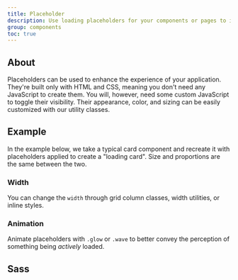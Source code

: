```yaml
---
title: Placeholder
description: Use loading placeholders for your components or pages to indicate something may still be loading.
group: components
toc: true
---
```


## About

Placeholders can be used to enhance the experience of your application. They're built only with HTML and CSS, meaning you don't need any JavaScript to create them. You will, however, need some custom JavaScript to toggle their visibility. Their appearance, color, and sizing can be easily customized with our utility classes.

## Example

In the example below, we take a typical card component and recreate it with placeholders applied to create a "loading card". Size and proportions are the same between the two.
<Snippet lang="html">
    <div class="placeholder" aria-hidden="true">
        <span class="el"></span>
        <span class="el"></span>
        <span class="el"></span>
        <span class="el"></span>
        <span class="el"></span>
    </div>
</Snippet>
### Width

You can change the `width` through grid column classes, width utilities, or inline styles.
<Snippet lang="html">
    <div class="placeholder" aria-hidden="true">
        <span class="el"></span>
        <span class="el"></span>
        <span class="el" style="width: 25%;"></span>
    </div>
</Snippet>
### Animation

Animate placeholders with `.glow` or `.wave` to better convey the perception of something being _actively_ loaded.
<Snippet lang="html">
    <p class="placeholder glow">
        <span class="el"></span>
        <span class="el"></span>
        <span class="el"></span>
    </p>
</Snippet>
<Snippet lang="html">
    <p class="placeholder wave">
        <span class="el"></span>
        <span class="el"></span>
        <span class="el"></span>
    </p>
</Snippet>
## Sass
